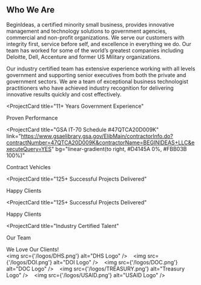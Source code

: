 ## Who We Are

BeginIdeas, a certified minority small business, provides innovative management and technology solutions to government agencies, commercial and non-profit organizations.  We serve our customers with integrity first, service before self, and excellence in everything we do. Our team has worked for some of the world’s greatest companies including Deloitte, Dell, Accenture and former US Military organizations.

Our industry certified  team has extensive experience working with all levels government and supporting senior executives from both the private and government sectors. We are a team of exceptional business technologist practitioners who have achieved industry recognition for delivering innovative results quickly and cost effectively.

<ProjectCard
  title="11+ Years Government Experience"
>
  Proven Performance
</ProjectCard>

<ProjectCard
  title="GSA IT-70 Schedule #47QTCA20D009K"
  link="https://www.gsaelibrary.gsa.gov/ElibMain/contractorInfo.do?contractNumber=47QTCA20D009K&contractorName=BEGINIDEAS+LLC&executeQuery=YES"
  bg="linear-gradient(to right, #D4145A 0%, #FBB03B 100%)"
>
  Contract Vehicles
</ProjectCard>

<ProjectCard
  title="125+ Successful Projects Delivered"
>
  Happy Clients 
</ProjectCard>

<ProjectCard
  title="125+ Successful Projects Delivered"
>
  Happy Clients 
</ProjectCard>

<ProjectCard
  title="Industry Certified Talent"
>
  Our Team
</ProjectCard>

We Love Our Clients!<br />
<img src={'/logos/DHS.png'} alt="DHS Logo" />&nbsp; &nbsp;
<img src={'/logos/DOI.png'} alt="DOI Logo" />&nbsp; &nbsp;
<img src={'/logos/DOC.png'} alt="DOC Logo" />&nbsp; &nbsp;
<img src={'/logos/TREASURY.png'} alt="Treasury Logo" />&nbsp; &nbsp;
<img src={'/logos/USAID.png'} alt="USAID Logo" />


